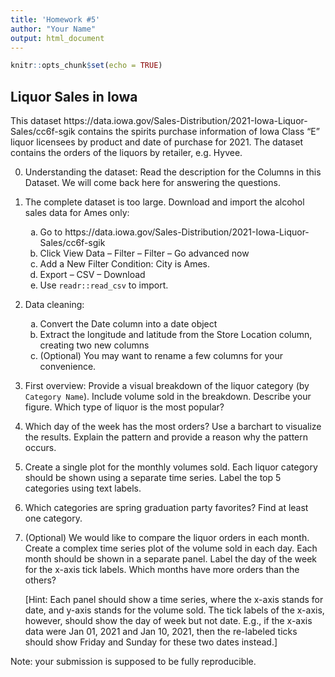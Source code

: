 ```yaml
---
title: 'Homework #5'
author: "Your Name"
output: html_document
---
```


```r
knitr::opts_chunk$set(echo = TRUE)
```

## Liquor Sales in Iowa

This dataset https://data.iowa.gov/Sales-Distribution/2021-Iowa-Liquor-Sales/cc6f-sgik contains the spirits purchase information of Iowa Class “E” liquor licensees by product and date of purchase for 2021. The dataset contains the orders of the liquors by retailer, e.g. Hyvee. 

0. Understanding the dataset: Read the description for the Columns in this Dataset. We will come back here for answering the questions.

2. The complete dataset is too large. Download and import the alcohol sales data for Ames only: 

    a. Go to https://data.iowa.gov/Sales-Distribution/2021-Iowa-Liquor-Sales/cc6f-sgik
    b. Click View Data -- Filter -- Filter -- Go advanced now
    c. Add a New Filter Condition: City is Ames.
    d. Export -- CSV -- Download
    e. Use `readr::read_csv` to import.

3. Data cleaning: 

    a. Convert the Date column into a date object  
    b. Extract the longitude and latitude from the Store Location column, creating two new columns
    c. (Optional) You may want to rename a few columns for your convenience.


4. First overview: Provide a visual breakdown of the liquor category (by `Category Name`). Include volume sold in the breakdown. Describe your figure. Which type of liquor is the most popular?

5. Which day of the week has the most orders? Use a barchart to visualize the results. Explain the pattern and provide a reason why the pattern occurs.

5. Create a single plot for the monthly volumes sold. Each liquor category should be shown using a separate time series. Label the top 5 categories using text labels.

6. Which categories are spring graduation party favorites? Find at least one category.


7. (Optional) We would like to compare the liquor orders in each month. Create a complex time series plot of the volume sold in each day. Each month should be shown in a separate panel. Label the day of the week for the x-axis tick labels. Which months have more orders than the others?

    [Hint: Each panel should show a time series, where the x-axis stands for date, and y-axis stands for the volume sold. The tick labels of the x-axis, however, should show the day of week but not date. E.g., if the x-axis data were Jan 01, 2021 and Jan 10, 2021, then the re-labeled ticks should show Friday and Sunday for these two dates instead.]

Note: your submission is supposed to be fully reproducible. 

